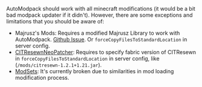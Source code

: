 AutoModpack should work with all minecraft modifications (it would be a bit bad modpack updater if it didn't). However, there are some exceptions and limitations that you should be aware of:

- Majrusz's Mods: Requires a modified Majrusz Library to work with AutoModpack. [Github Issue](https://github.com/Skidamek/AutoModpack/issues/268). Or `forceCopyFilesToStandardLocation` in server config.
- [CITResewnNeoPatcher](https://modrinth.com/mod/cit-resewn-neopatcher): Requires to specify fabric version of CITResewn in `forceCopyFilesToStandardLocation` in server config, like (`/mods/citresewn-1.2.1+1.21.jar`).
- [ModSets](https://modrinth.com/mod/mod-sets): It's currently broken due to similarities in mod loading modification process.
